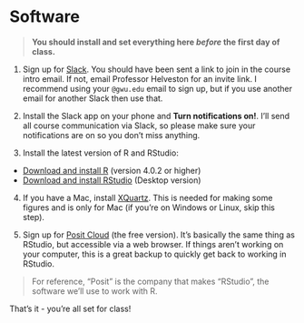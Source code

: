 # Software

> **You should install and set everything here _before_ the first day of class.**

1. Sign up for [Slack]({{< var slack >}}). You should have been sent a link to join in the course intro email. If not, email Professor Helveston for an invite link. I recommend using your `@gwu.edu` email to sign up, but if you use another email for another Slack then use that.

2. Install the Slack app on your phone and **Turn notifications on!**. I'll send all course communication via Slack, so please make sure your notifications are on so you don't miss anything. 

3. Install the latest version of R and RStudio:

- [Download and install R](https://cloud.r-project.org) (version 4.0.2 or higher)
- [Download and install RStudio](https://rstudio.com/products/rstudio/download/) (Desktop version)

4. If you have a Mac, install [XQuartz](https://www.xquartz.org/). This is needed for making some figures and is only for Mac (if you're on Windows or Linux, skip this step).

6. Sign up for [Posit Cloud](https://posit.cloud/plans/free) (the free version). It's basically the same thing as RStudio, but accessible via a web browser. If things aren't working on your computer, this is a great backup to quickly get back to working in RStudio. 

> For reference, "Posit" is the company that makes "RStudio", the software we'll use to work with R.

That's it - you're all set for class!
